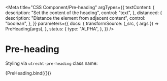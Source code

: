 <!--
@license EUPL-1.2
Copyright (c) 2021 Robbert Broersma
-->


<Meta
  title="CSS Component/Pre-heading"
  argTypes={{
    textContent: {
      description: "Set the content of the heading",
      control: "text",
    },
    distanced: {
      description: "Distance the element from adjacent content",
      control: "boolean",
    },
  }}
  parameters={{
    docs: {
      transformSource: (_src, { args }) => PreHeading(args),
    },
    status: {
      type: "ALPHA",
    },
  }}
/>

# Pre-heading

Styling via `utrecht-pre-heading` class name:

<Canvas>
  <Story
    name="Pre-heading"
    args={{
      ...defaultArgs,
      textContent: "The Quick Brown Fox Jumps Over The Lazy Dog",
    }}
  >
    {PreHeading.bind({})}
  </Story>
</Canvas>

<ArgsTable story="Pre-heading" />
